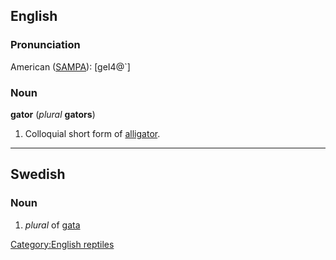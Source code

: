 ==English==

===Pronunciation===

American ([[SAMPA]]): [geI4@`]

===Noun===
'''gator''' (''plural'' '''gators''')

#Colloquial short form of [[alligator]].

----

==Swedish==
===Noun===
#''plural'' of [[gata]]

[[Category:English reptiles]]